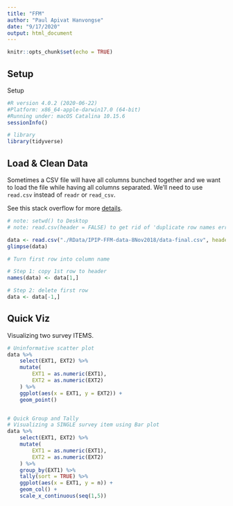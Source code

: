 ```yaml
---
title: "FFM"
author: "Paul Apivat Hanvongse"
date: "9/17/2020"
output: html_document
---
```


```r
knitr::opts_chunk$set(echo = TRUE)
```

## Setup

Setup

```r
#R version 4.0.2 (2020-06-22)
#Platform: x86_64-apple-darwin17.0 (64-bit)
#Running under: macOS Catalina 10.15.6
sessionInfo()

# library
library(tidyverse)
```

## Load & Clean Data

Sometimes a CSV file will have all columns bunched together and we want to load the file while having all columns separated. We'll need to use `read.csv` instead of `readr` or `read_csv`.

See this stack overflow for more [details](https://stackoverflow.com/questions/27585857/reading-a-file-in-r-columns-are-separated-with-multiple-space).

```r
# note: setwd() to Desktop
# note: read.csv(header = FALSE) to get rid of 'duplicate row names error', fix later

data <- read.csv("./RData/IPIP-FFM-data-8Nov2018/data-final.csv", header = FALSE, strip.white = T, sep = '')
glimpse(data)

# Turn first row into column name

# Step 1: copy 1st row to header
names(data) <- data[1,]

# Step 2: delete first row
data <- data[-1,]

```

## Quick Viz

Visualizing two survey ITEMS. 

```r

# Uninformative scatter plot
data %>%
    select(EXT1, EXT2) %>%
    mutate(
        EXT1 = as.numeric(EXT1),
        EXT2 = as.numeric(EXT2)
    ) %>%
    ggplot(aes(x = EXT1, y = EXT2)) +
    geom_point()


# Quick Group and Tally
# Visualizing a SINGLE survey item using Bar plot
data %>%
    select(EXT1, EXT2) %>%
    mutate(
        EXT1 = as.numeric(EXT1),
        EXT2 = as.numeric(EXT2)
    ) %>%
    group_by(EXT1) %>%
    tally(sort = TRUE) %>%
    ggplot(aes(x = EXT1, y = n)) +
    geom_col() +
    scale_x_continuous(seq(1,5))

```
